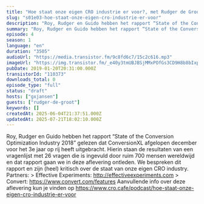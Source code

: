 ```yaml
---
title: "Hoe staat onze eigen CRO industrie er voor?, met Rudger de Groot en Roy Huiskes"
slug: "s01e03-hoe-staat-onze-eigen-cro-industrie-er-voor"
description: "Roy, Rudger en Guido hebben het rapport “State of the Conversion Optimization Industry 2018” gelezen dat ConversionXL afgelopen december voor het 3e jaar op rij heeft uitgebracht. Hierin staan de resultaten van een vragenlijst met 26 vragen die is ingevuld door ruim 700 mensen wereldwijd en dat rapport gaan we in deze aflevering ontleden. We bespreken dit rapport en zijn (heel) kritisch over de staat van onze eigen CRO industry. Partners: > Effective Experiments: http://effectiveexperiments.com > Convert: https://www.convert.com/features Aanvullende info over deze aflevering kun je vinden op https://www.cro.cafe/podcast/hoe-staat-onze-eigen-cro-industrie-er-voor"
summary: "Roy, Rudger en Guido hebben het rapport “State of the Conversion Optimization Industry 2018” gelezen dat ConversionXL afgelopen december voor het 3e jaar op rij heeft uitgebracht. Hierin staan de resultaten van een vragenlijst met 26 vragen die is ingevuld door ruim 700 mensen wereldwijd en dat rapport gaan we in deze aflevering ontleden. We bespreken dit rapport en zijn (heel) kritisch over de staat van onze eigen CRO industry.\r\n\r\nPartners:\r\n> Effective Experiments: http://effectiveexperiments.com\r\n> Convert: https://www.convert.com/features\r\n\r\nAanvullende info over deze aflevering kun je vinden op https://www.cro.cafe/podcast/hoe-staat-onze-eigen-cro-industrie-er-voor"
episode: 4
season: 1
language: "en"
duration: "3505"
audioUrl: "https://media.transistor.fm/9c8fd6c7/15c2c616.mp3"
imageUrl: "https://img.transistor.fm/_e40y3tmUBJBSjMMxPOfGs3CD9H8b8bIxpBihNSTeTM/rs:fill:3000:3000:1/q:60/aHR0cHM6Ly9pbWct/dXBsb2FkLXByb2R1/Y3Rpb24udHJhbnNp/c3Rvci5mbS9lcGlz/b2RlLzExMDM3My8x/NjAxNTg4NTkwLWFy/dHdvcmsuanBn.webp"
pubDate: 2019-01-20T20:31:00.000Z
transistorId: "110373"
downloads_total: 0
episode_type: "full"
status: "draft"
hosts: ["gxjansen"]
guests: ["rudger-de-groot"]
keywords: []
createdAt: 2025-06-04T21:37:51.000Z
updatedAt: 2025-07-21T18:02:10.000Z
---
```


Roy, Rudger en Guido hebben het rapport “State of the Conversion Optimization Industry 2018” gelezen dat ConversionXL afgelopen december voor het 3e jaar op rij heeft uitgebracht. Hierin staan de resultaten van een vragenlijst met 26 vragen die is ingevuld door ruim 700 mensen wereldwijd en dat rapport gaan we in deze aflevering ontleden. We bespreken dit rapport en zijn (heel) kritisch over de staat van onze eigen CRO industry. Partners: > Effective Experiments: http://effectiveexperiments.com > Convert: https://www.convert.com/features Aanvullende info over deze aflevering kun je vinden op https://www.cro.cafe/podcast/hoe-staat-onze-eigen-cro-industrie-er-voor
